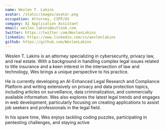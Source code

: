```yaml
---
name: Weslen T. Lakins
avatar: /static/images/avatar.png
occupation: Attorney, CIPP/US
company: AI Application Assistant
email: weslen.lakins@outlook.com
twitter: https://twitter.com/WeslenLakins
linkedin: https://www.linkedin.com/in/weslenlakins
github: https://github.com/WeslenLakins
---
```


Weslen T. Lakins is an attorney specializing in cybersecurity, privacy law, and real estate. With a background in handling complex legal issues related to title insurance and a keen interest in the intersection of law and technology, Wes brings a unique perspective to his practice.

He is currently developing an AI-Enhanced Legal Research and Compliance Platform and writing extensively on privacy and data protection topics, including articles on surveillance, data criminalization, and commercially available information. Wes also explores the latest legal trends and engages in web development, particularly focusing on creating applications to assist job seekers and professionals in the legal field.

In his spare time, Wes enjoys tackling coding puzzles, participating in pentesting challenges, and staying active
